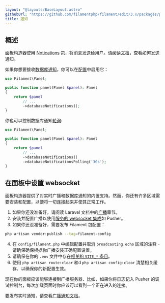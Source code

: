 ```yaml
---
layout: "@layouts/BaseLayout.astro"
githubUrl: "https://github.com/filamentphp/filament/edit/3.x/packages/panels/docs/07-notifications.md"
title: 通知
---
```


## 概述

面板构造器使用 [Notications](../notifications/sending-notifications) 包，将消息发送给用户。请阅读[文档](../notifications/sending-notification)，查看如何发送通知。

如果你想要接收[数据库通知](../notifications/database-notifications)，你可以在[配置](configuration)中启用它：

```php
use Filament\Panel;

public function panel(Panel $panel): Panel
{
    return $panel
        // ...
        ->databaseNotifications();
}
```

你也可以控制数据库通知[轮询](../notifications/database-notifications#新数据库通知轮询):

```php
use Filament\Panel;

public function panel(Panel $panel): Panel
{
    return $panel
        // ...
        ->databaseNotifications()
        ->databaseNotificationsPolling('30s');
}
```

## 在面板中设置 websocket

面板构造器提供了对实时广播和数据库通知的内置支持。然而，你还有许多区域需要安装和配置，以便将一切连接起来并使其正常工作。

1. 如果你还没准备好，请阅读 Laravel 文档中的[广播](https://laravel.com/docs/broadcasting)章节。
2. 安装并配置广播以使用[服务的 websocket 集成](https://laravel.com/docs/broadcasting#server-side-installation)如 Pusher。
3. 如果你还没准备好，需要发布 Filament 包配置：

```bash
php artisan vendor:publish --tag=filament-config
```

4. 在 `config/filament.php` 中编辑配置并取消 `broadcasting.echo` 区域的注释 - 请确保确保根据你广播安装正确配置设置。
5. 请确保在你的 `.env` 文件中存在[相关的 `VITE_*` 条目](https://laravel.com/docs/broadcasting#client-pusher-channels)。
6. 使用 `php artisan route:clear` 和d `php artisan config:clear` 清楚相关缓存，以确保你的新配置生效。

现在你的面板应该能够连接到广播服务器、比如，如果你将日志记入 Pusher 的调试控制台，每次加载页面时你应该可以看到一个正在进入的连接。

要发布实时通知，请查看[广播通知文档](../notifications/broadcast-notifications)。

